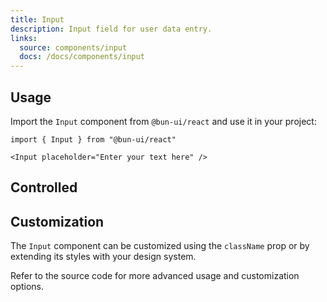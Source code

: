 ```yaml
---
title: Input
description: Input field for user data entry.
links:
  source: components/input
  docs: /docs/components/input
---
```


<ComponentPreview name="input-basic" />

## Usage

Import the `Input` component from `@bun-ui/react` and use it in your project:

```tsx
import { Input } from "@bun-ui/react"
```

```tsx
<Input placeholder="Enter your text here" />
```

## Controlled

<ComponentPreview name="input-controlled" />

## Customization

The `Input` component can be customized using the `className` prop or by
extending its styles with your design system.

<ComponentPreview name="input-customized" />

<APITable componentName="Input" />

Refer to the source code for more advanced usage and customization options.
